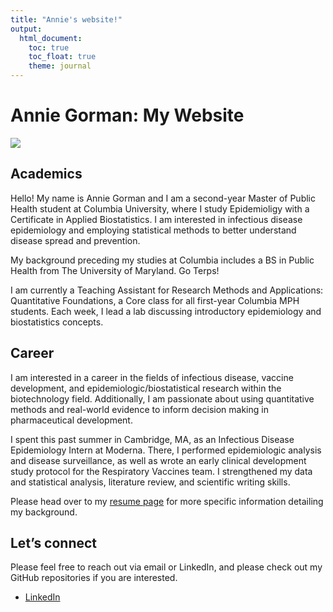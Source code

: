 ```yaml
---
title: "Annie's website!"
output: 
  html_document:
    toc: true
    toc_float: true
    theme: journal
---
```


# Annie Gorman: My Website

![](https://i.etsystatic.com/31705700/r/il/3881b8/3590936458/il_1080xN.3590936458_6sca.jpg)

## Academics
Hello! My name is Annie Gorman and I am a second-year Master of Public Health student at Columbia University, where I study Epidemioligy with a Certificate in Applied Biostatistics. I am interested in infectious disease epidemiology and employing statistical methods to better understand disease spread and prevention. 

My background preceding my studies at Columbia includes a BS in Public Health from The University of Maryland. Go Terps!

I am currently a Teaching Assistant for Research Methods and Applications: Quantitative Foundations, a Core class for all first-year Columbia MPH students. Each week, I lead a lab discussing introductory epidemiology and biostatistics concepts. 


## Career 
I am interested in a career in the fields of infectious disease, vaccine development, and epidemiologic/biostatistical research within the biotechnology field. Additionally, I am passionate about using quantitative methods and real-world evidence to inform decision making in pharmaceutical development.

I spent this past summer in Cambridge, MA, as an Infectious Disease Epidemiology Intern at Moderna. There, I performed epidemiologic analysis and disease surveillance, as well as wrote an early clinical development study protocol for the Respiratory Vaccines team. I strengthened my data and statistical analysis, literature review, and scientific writing skills. 

Please head over to my [resume page]() for more specific information detailing my background. 

## Let's connect
Please feel free to reach out via email or LinkedIn, and please check out my GitHub repositories if you are interested. 

* [LinkedIn](https://www.linkedin.com/in/annie-gorman-216a47257)